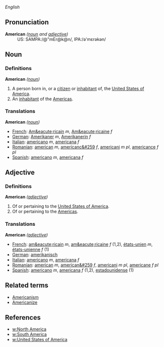 ''English''

==Pronunciation==
;'''American''' ''([[noun]] and [[adjective]])''
:US: SAMPA:/@"mEr@k@n/, IPA:/&#601;'m&#603;r&#601;k&#601;n/

==Noun==

===Definitions===

;'''American''' ''([[noun]])''
#A person born in, or a [[citizen]] or [[inhabitant]] of, the [[United States of America]].
#An [[inhabitant]] of the [[America]]s.

=== Translations ===

'''American''' ''([[noun]])''
*[[French]]: [[Am&eacute;ricain]] ''m'', [[Am&eacute;ricaine]] ''f''
*[[German]]: [[Amerikaner]] ''m'', [[Amerikanerin]] ''f''
*[[Italian]]: [[americano]] ''m'', [[americana]] ''f''
*[[Romanian]]: [[american]] ''m'', [[americanc&#259]] ''f'', [[americani]] ''m pl'', [[americance]] ''f pl''
*[[Spanish]]: [[americano]] ''m'', [[americana]] ''f''

== Adjective ==

=== Definitions ===

;'''American''' ''([[adjective]])''
#Of or pertaining to the [[United States of America]].
#Of or pertaining to the [[America]]s.

=== Translations ===

'''American''' ''([[adjective]])''
*[[French]]: [[am&eacute;ricain]] ''m'', [[am&eacute;ricaine]] ''f'' (1,2), [[états-unien]] ''m'', [[états-unienne]] ''f'' (1)
*[[German]]: [[amerikanisch]]
*[[Italian]]: [[americano]] ''m'', [[americana]] ''f''
*[[Romanian]]: [[american]] ''m'', [[american&#259]] ''f'', [[americani]] ''m pl'', [[americane]] ''f pl''
*[[Spanish]]: [[americano]] ''m'', [[americana]] ''f'' (1,2), [[estadounidense]] (1)

== Related terms ==

*[[Americanism]]
*[[Americanize]]

== References ==

*[[w:North America]]
*[[w:South America]]
*[[w:United States of America]]